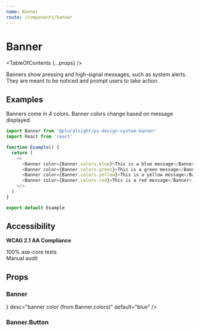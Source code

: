 ```yaml
---
name: Banner
route: /components/banner
---
```



# Banner

<TableOfContents {...props} />

<Intro>Banners show pressing and high-signal messages, such as system alerts. They are meant to be noticed and prompt users to take action.</Intro>

<Usage
  figmaUrl="https://www.figma.com/file/YsTklBecdddy9RZ3HXddIseD/?node-id=10235%3A29931"
  install="npm install @pluralsight/ps-design-system-banner"
  import="import Banner from '@pluralsight/ps-design-system-banner'"
  packageName="banner"
  version={props.version}
/>

## Examples

Banners come in 4 colors. Banner colors change based on message displayed.

```typescript
import Banner from '@pluralsight/ps-design-system-banner'
import React from 'react'

function Example() {
  return (
    <>
      <Banner color={Banner.colors.blue}>This is a blue message</Banner>
      <Banner color={Banner.colors.green}>This is a green message</Banner>
      <Banner color={Banner.colors.yellow}>This is a yellow message</Banner>
      <Banner color={Banner.colors.red}>This is a red message</Banner>
    </>
  )
}

export default Example
```

## Accessibility

**WCAG 2.1 AA Compliance**

<CheckCircleFillIcon color="green" size="xSmall" /> 100% axe-core tests
<br />
<WarningFilledIcon color="red" size="xSmall" /> Manual audit

## Props

### Banner

<TypesTable>
  <TypesProp
    name="color"
    type={<TypesEnum enum={Banner.colors} />}
    desc="banner color (from Banner.colors)"
    default="blue"
  />
  <TypesProp
    name="onClick"
    type="Event => ()"
    desc="displays dismiss button, triggered on click"
  />
</TypesTable>

### Banner.Button

<TypesTable>
  <TypesProp name="children" required type="string" desc="visual label" />
  <TypesProp name="href" type="string" />
  <TypesProp name="children" type="Event => ()" />
</TypesTable>
